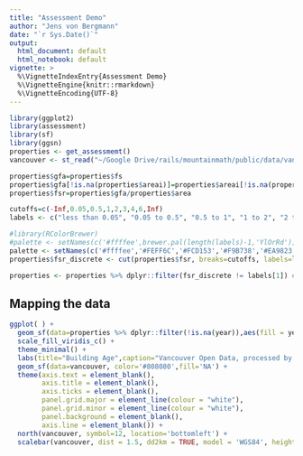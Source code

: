 ```yaml
---
title: "Assessment Demo"
author: "Jens von Bergmann"
date: "`r Sys.Date()`"
output:
  html_document: default
  html_notebook: default
vignette: >
  %\VignetteIndexEntry{Assessment Demo}
  %\VignetteEngine{knitr::rmarkdown}
  %\VignetteEncoding{UTF-8}
---
```


```r
library(ggplot2)
library(assessment)
library(sf)
library(ggsn)
properties <- get_assessmemt()
vancouver <- st_read("~/Google Drive/rails/mountainmath/public/data/vancouver.geojson")

```

```r
properties$gfa=properties$fs
properties$gfa[!is.na(properties$areai)]=properties$areai[!is.na(properties$areai)]
properties$fsr=properties$gfa/properties$area

cutoffs=c(-Inf,0.05,0.5,1,2,3,4,6,Inf)
labels <- c("less than 0.05", "0.05 to 0.5", "0.5 to 1", "1 to 2", "2 to 3", "3 to 4", "4 to 6", "over 6")

#library(RColorBrewer)
#palette <- setNames(c('#ffffee',brewer.pal(length(labels)-1,'YlOrRd')),labels)
palette <- setNames(c('#ffffee','#FEFF6C','#FCD153','#F9B738','#EA9823','#B75917','#8D290B','#560007'),labels)
properties$fsr_discrete <- cut(properties$fsr, breaks=cutoffs, labels=labels)

properties <- properties %>% dplyr::filter(fsr_discrete != labels[1]) # remove empty areas

```

## Mapping the data

```r
ggplot( ) +
  geom_sf(data=properties %>% dplyr::filter(!is.na(year)),aes(fill = year),color=NA) +
  scale_fill_viridis_c() +
  theme_minimal() +
  labs(title="Building Age",caption="Vancouver Open Data, processed by MountainMath",fill="Year built") +
  geom_sf(data=vancouver, color='#808080',fill='NA') +
  theme(axis.text = element_blank(), 
        axis.title = element_blank(), 
        axis.ticks = element_blank(),
        panel.grid.major = element_line(colour = "white"), 
        panel.grid.minor = element_line(colour = "white"),
        panel.background = element_blank(), 
        axis.line = element_blank()) +
  north(vancouver, symbol=12, location='bottomleft') +
  scalebar(vancouver, dist = 1.5, dd2km = TRUE, model = 'WGS84', height = 0.01)
```

